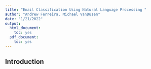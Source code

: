 ```yaml
---
title: "Email Classification Using Natural Language Processing "
author: "Andrew Ferreira, Michael VanDusen"
date: "1/21/2022"
output:
  html_document:
    toc: yes
  pdf_document:
    toc: yes
---
```


## Introduction

